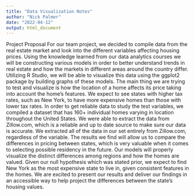 ```yaml
---
title: "Data Visualization Notes"
author: "Nick Palmer"
date: "2022-04-12"
output: html_document
---
```

   
Project Proposal
    For our team project, we decided to compile data from the real estate market and look into the different variables affecting housing prices. Using the knowledge learned from our data analytics courses we will be constructing various models in order to better understand trends in real estate and how the markets in different areas around the country differ. Utilizing R Studio, we will be able to visualize this data using the ggplot2 package by building graphs of these models. The main thing we are trying to test and visualize is how the location of a home affects its price taking into account the home's features. We expect to see states with higher tax rates, such as New York, to have more expensive homes than those with lower tax rates. 
In order to get reliable data to study the test variables, we compiled a dataset that has 160+ individual homes varying in location throughout the United States. We were able to extract the data from Zillow.com, which is a reliable and up to date source to make sure our data is accurate. We extracted all of the data in our set entirely from Zillow.com, regardless of the variable. 
The results we find will allow us to compare the differences in pricing between states, which is very valuable when it comes to selecting possible residency in the future. Our models will properly visualize the distinct differences among regions and how the homes are valued. Given our null hypothesis which was stated prior, we expect to find New York as the most expensive state to live in, given consistent features in the homes. We are excited to present our results and deliver our findings in an accessible way to help project the differences between the state's housing values. 

